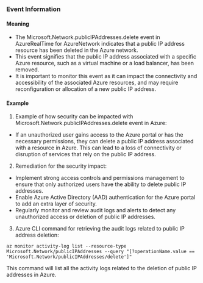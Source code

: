 
### Event Information

#### Meaning

- The Microsoft.Network.publicIPAddresses.delete event in AzureRealTime for AzureNetwork indicates that a public IP address resource has been deleted in the Azure network.
- This event signifies that the public IP address associated with a specific Azure resource, such as a virtual machine or a load balancer, has been removed.
- It is important to monitor this event as it can impact the connectivity and accessibility of the associated Azure resources, and may require reconfiguration or allocation of a new public IP address.

#### Example

1. Example of how security can be impacted with Microsoft.Network.publicIPAddresses.delete event in Azure:

- If an unauthorized user gains access to the Azure portal or has the necessary permissions, they can delete a public IP address associated with a resource in Azure. This can lead to a loss of connectivity or disruption of services that rely on the public IP address.

2. Remediation for the security impact:

- Implement strong access controls and permissions management to ensure that only authorized users have the ability to delete public IP addresses.
- Enable Azure Active Directory (AAD) authentication for the Azure portal to add an extra layer of security.
- Regularly monitor and review audit logs and alerts to detect any unauthorized access or deletion of public IP addresses.

3. Azure CLI command for retrieving the audit logs related to public IP address deletion:

```
az monitor activity-log list --resource-type Microsoft.Network/publicIPAddresses --query "[?operationName.value == 'Microsoft.Network/publicIPAddresses/delete']"
```

This command will list all the activity logs related to the deletion of public IP addresses in Azure.

